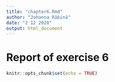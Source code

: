 ```yaml
---
title: "chapter6.Rmd"
author: "Johanna Räbinä"
date: "2 12 2020"
output: html_document
---
```


# Report of exercise 6

```r
knitr::opts_chunk$set(echo = TRUE)
```



```r

```



```r

```


